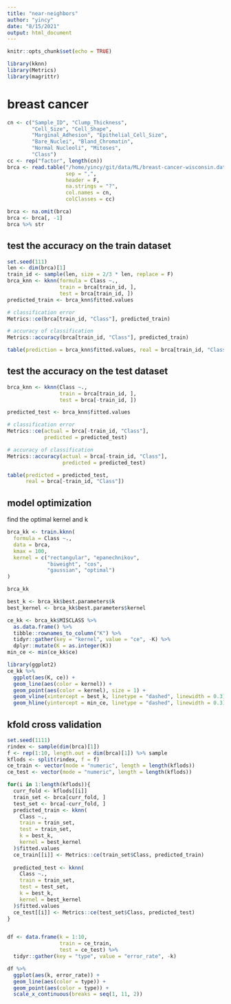 ```yaml
---
title: "near-neighbors"
author: "yincy"
date: "8/15/2021"
output: html_document
---
```


```r
knitr::opts_chunk$set(echo = TRUE)
```

```r
library(kknn)
library(Metrics)
library(magrittr)
```


# breast cancer
```r
cn <- c("Sample_ID", "Clump_Thickness", 
        "Cell_Size", "Cell_Shape", 
        "Marginal_Adhesion", "Epithelial_Cell_Size", 
        "Bare_Nuclei", "Bland_Chromatin", 
        "Normal Nucleoli", "Mitoses", 
        "Class")
cc <- rep("factor", length(cn))
brca <- read.table("/home/yincy/git/data/ML/breast-cancer-wisconsin.data", 
                   sep = ",", 
                   header = F, 
                   na.strings = "?", 
                   col.names = cn, 
                   colClasses = cc)

brca <- na.omit(brca)
brca <- brca[, -1]
brca %>% str
```

## test the accuracy on the train dataset
```r
set.seed(111)
len <- dim(brca)[1]
train_id <- sample(len, size = 2/3 * len, replace = F)
brca_knn <- kknn(formula = Class ~., 
                 train = brca[train_id, ], 
                 test = brca[train_id, ])
predicted_train <- brca_knn$fitted.values

# classification error
Metrics::ce(brca[train_id, "Class"], predicted_train)

# accuracy of classification
Metrics::accuracy(brca[train_id, "Class"], predicted_train)

table(prediction = brca_knn$fitted.values, real = brca[train_id, "Class", drop = T]) 
```

## test the accuracy on the test dataset
```r
brca_knn <- kknn(Class ~., 
                 train = brca[train_id, ], 
                 test = brca[-train_id, ])

predicted_test <- brca_knn$fitted.values

# classification error
Metrics::ce(actual = brca[-train_id, "Class"], 
            predicted = predicted_test)

# accuracy of classification
Metrics::accuracy(actual = brca[-train_id, "Class"], 
                  predicted = predicted_test)

table(predicted = predicted_test, 
      real = brca[-train_id, "Class"])
```

## model optimization
find the optimal kernel and k
```r
brca_kk <- train.kknn(
  formula = Class ~., 
  data = brca, 
  kmax = 100, 
  kernel = c("rectangular", "epanechnikov", 
             "biweight", "cos", 
             "gaussian", "optimal")
)

brca_kk
```

```r
best_k <- brca_kk$best.parameters$k
best_kernel <- brca_kk$best.parameters$kernel

ce_kk <- brca_kk$MISCLASS %>% 
  as.data.frame() %>% 
  tibble::rownames_to_column("K") %>% 
  tidyr::gather(key = "kernel", value = "ce", -K) %>% 
  dplyr::mutate(K = as.integer(K))
min_ce <- min(ce_kk$ce)

library(ggplot2)
ce_kk %>% 
  ggplot(aes(K, ce)) +
  geom_line(aes(color = kernel)) +
  geom_point(aes(color = kernel), size = 1) +
  geom_vline(xintercept = best_k, linetype = "dashed", linewidth = 0.3) +
  geom_hline(yintercept = min_ce, linetype = "dashed", linewidth = 0.3)
```

## kfold cross validation
```r
set.seed(1111)
rindex <- sample(dim(brca)[1])
f <- rep(1:10, length.out = dim(brca)[1]) %>% sample
kflods <- split(rindex, f = f)
ce_train <- vector(mode = "numeric", length = length(kflods))
ce_test <- vector(mode = "numeric", length = length(kflods))

for(i in 1:length(kflods)){
  curr_fold <- kflods[[i]]
  train_set <- brca[curr_fold, ]
  test_set <- brca[-curr_fold, ]
  predicted_train <- kknn(
    Class ~., 
    train = train_set, 
    test = train_set,
    k = best_k, 
    kernel = best_kernel
  )$fitted.values
  ce_train[[i]] <- Metrics::ce(train_set$Class, predicted_train)
  
  predicted_test <- kknn(
    Class ~., 
    train = train_set, 
    test = test_set, 
    k = best_k, 
    kernel = best_kernel
  )$fitted.values
  ce_test[[i]] <- Metrics::ce(test_set$Class, predicted_test)
}


df <- data.frame(k = 1:10, 
                 train = ce_train, 
                 test = ce_test) %>% 
  tidyr::gather(key = "type", value = "error_rate", -k)
```

```r
df %>% 
  ggplot(aes(k, error_rate)) +
  geom_line(aes(color = type)) +
  geom_point(aes(color = type)) +
  scale_x_continuous(breaks = seq(1, 11, 2))
```









